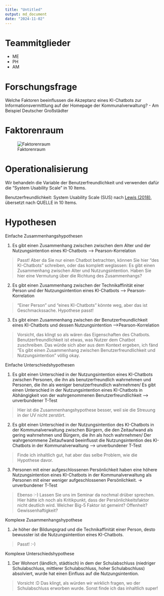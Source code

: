 ```yaml
---
title: "Untitled"
output: md_document
date: "2024-11-02"
---
```

# Teammitglieder
* ME
* PH
* AM

# Forschungsfrage 
Welche Faktoren beeinflussen die Akzeptanz eines KI-Chatbots zur Informationsvermittlung auf der Homepage der Kommunalverwaltung? - Am Beispiel Deutscher Großstädter


# Faktorenraum
![Faktorenraum](readme_files/FaktorenraumNEU.drawio.png)


# Operationalisierung

Wir behandeln die Variable der Benutzerfreundlichkeit und verwenden dafür die "System Usability Scale" in 10 Items.

Benutzerfreundlichkeit: System Usability Scale (SUS) nach [Lewis (2018)](https://doi.org/10.1080/10447318.2018.1455307 "Lewis, J. R. (2018). The System Usability Scale: Past, Present, and Future. International Journal of Human-Computer Interaction, 34(7), 577–590. https://doi.org/10.1080/10447318.2018.1455307"), übersetzt nach QUELLE in 10 Items.

# Hypothesen 

Einfache Zusammenhangshypothesen

1. Es gibt einen Zusammenhang zwischen zwischen dem Alter und der Nutzungsintention eines KI-Chatbots
—> Pearson-Korrelation 

> Passt! Aber da Sie nur einen Chatbot betrachten, können Sie hier "des KI-Chatbots" schreiben, oder das komplett weglassen: Es gibt einen Zusammenhang zwischen Alter und Nutzungsintention. Haben Sie hier eine Vermutung über die Richtung des Zusammenhangs?

2. Es gibt einen Zusammenhang zwischen der Technikaffinität einer Person und der Nutzungsintention eines KI-Chatbots
—> Pearson-Korrelation

> "Einer Person" und "eines KI-Chatbots" könnte weg, aber das ist Geschmackssache. Hypothese passt!

3. Es gibt einen Zusammenhang zwischen der Benutzerfreundlichkeit eines KI-Chatbots und dessen Nutzungsintention
—>Pearson-Korrelation 

> Vorsicht, das klingt so als wären das Eigenschaften des Chatbots. Benutzerfreundlichkeit ist etwas, was Nutzer dem Chatbot zuschreiben. Das würde sich aber aus dem Kontext ergeben, ich fänd "Es gibt einen Zusammenhang zwischen Benutzerfreundlichkeit und Nutzungsintention" völlig okay. 


Einfache Unterschiedshypothesen

1. Es gibt einen Unterschied in der Nutzungsintention eines KI-Chatbots zwischen Personen, die ihn als benutzerfreundlich wahrnehmen und Personen, die ihn als weniger benutzerfreundlich wahrnehmen/ Es gibt einen Unterschied in der Nutzungsintention eines KI-Chatbots in Abhängigkeit von der wahrgenommenen Benutzerfreundlichkeit
—> unverbundener T-Test 

> Hier ist die Zusammenhangshypothese besser, weil sie die Streuung in der UV nicht zerstört. 

2. Es gibt einen Unterschied in der Nutzungsintention des KI-Chatbots in der Kommunalverwaltung zwischen Bürgern, die den Zeitaufwand als gering wahrnehmen und Bürgern, die ihn als hoch wahrnehmen/ Der wahrgenommene Zeitaufwand beeinflusst die Nutzungsintention des KI-Chatbots in der Kommunalverwaltung 
—> unverbundener T-Test

> Finde ich inhaltlich gut, hat aber das selbe Problem, wie die Hypothese davor. 

3. Personen mit einer aufgeschlossenen Persönlichkeit haben eine höhere Nutzungsintention eines KI-Chatbots in der Kommunalverwaltung als Personen mit einer weniger aufgeschlossenen Persönlichkeit. 
-> unverbundener T-Test 

> Ebenso :-) Lassen Sie uns im Seminar da nochmal drüber sprechen. Hier hätte ich noch als Kritikpunkt, dass der Persönlichkeitsfaktor nicht deutlich wird. Welcher Big-5 Faktor ist gemeint? Offenheit? Gewissenhaftigkeit? 

Komplexe Zusammenhangshypothese

1. Je höher der Bildungsgrad und die Technikaffinität einer Person, desto bewusster ist die Nutzungsintention eines KI-Chatbots.

> Passt! :-) 

Komplexe Unterschiedshypothese

1. Der Wohnort (ländlich, städtisch) in dem der Schulabschluss (niedriger Schulabschluss, mittlerer Schulabschluss, hoher Schulabschluss) absolviert, wurde hat einen Einfluss auf die Nutzungsintention.

> Vorsicht :D Das klingt, als würden wir wirklich fragen, wo der Schulabschluss erworben wurde. Sonst finde ich das inhaltlich super!

